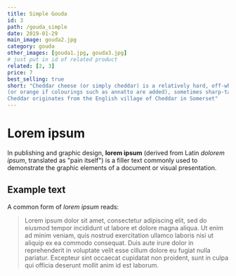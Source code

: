 ```yaml
---
title: Simple Gouda
id: 3
path: /gouda_simple
date: 2019-01-29
main_image: gouda2.jpg
category: gouda
other_images: [gouda1.jpg, gouda3.jpg]
# just put in id of related product
related: [2, 3]
price: 7
best_selling: true
short: "Cheddar cheese (or simply cheddar) is a relatively hard, off-white 
(or orange if colourings such as annatto are added), sometimes sharp-tasting, natural cheese. 
Cheddar originates from the English village of Cheddar in Somerset"
---
```


# Lorem ipsum

In publishing and graphic design, **lorem ipsum** (derived from Latin _dolorem ipsum_, translated as "pain itself") is a filler text commonly used to demonstrate the graphic elements of a document or visual presentation.

## Example text

A common form of _lorem ipsum_ reads:

> Lorem ipsum dolor sit amet, consectetur adipiscing elit, sed do eiusmod tempor incididunt ut labore et dolore magna aliqua. Ut enim ad minim veniam, quis nostrud exercitation ullamco laboris nisi ut aliquip ex ea commodo consequat. Duis aute irure dolor in reprehenderit in voluptate velit esse cillum dolore eu fugiat nulla pariatur. Excepteur sint occaecat cupidatat non proident, sunt in culpa qui officia deserunt mollit anim id est laborum.
